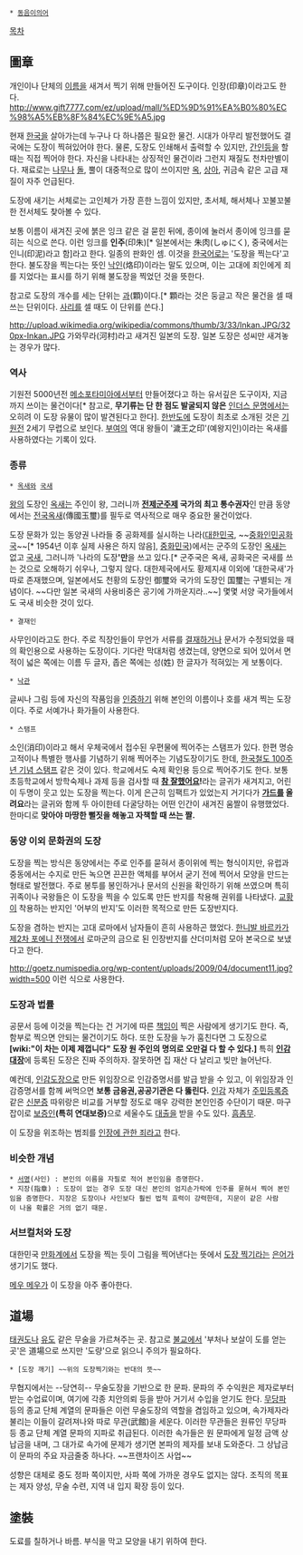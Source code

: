  * [[동음이의어]]

[[목차]]

== 圖章 ==
개인이나 단체의 [[이름]]을 새겨서 찍기 위해 만들어진 도구이다. 인장(印章)이라고도 한다. http://www.gift7777.com/ez/upload/mall/%ED%9D%91%EA%B0%80%EC%98%A5%EB%8F%84%EC%9E%A5.jpg

현재 [[한국]]을 살아가는데 누구나 다 하나쯤은 필요한 물건. 시대가 아무리 발전했어도 결국에는 도장이 찍혀있어야 한다. 물론, 도장도 인쇄해서 출력할 수 있지만, [[간인]]등을 할때는 직접 찍어야 한다. 자신을 나타내는 상징적인 물건이라 그런지 재질도 천차만별이다. 재료로는 [[나무]]나 [[돌]], 뿔이 대중적으로 많이 쓰이지만 [[옥]], [[상아]], 귀금속 같은 고급 재질이 자주 언급된다. 

도장에 새기는 서체로는 고인체가 가장 흔한 느낌이 있지만, 초서체, 해서체나 꼬불꼬불한 전서체도 찾아볼 수 있다.

보통 이름이 새겨진 곳에 붉은 잉크 같은 걸 묻힌 뒤에, 종이에 눌러서 종이에 잉크를 묻히는 식으로 쓴다. 이런 잉크를 '''인주'''(印朱)[* 일본에서는 朱肉(しゅにく), 중국에서는 인니(印泥)라고 함]라고 한다. 일종의 판화인 셈. 이것을 [[한국어]]로는 '도장을 찍는다'고 한다. 불도장을 찍는다는 뜻인 [[낙인]](烙印)이라는 말도 있으며, 이는 고대에 죄인에게 죄를 지었다는 표시를 하기 위해 불도장을 찍었던 것을 뜻한다.

참고로 도장의 개수를 세는 단위는 [[과]](顆)이다.[* 顆라는 것은 둥글고 작은 물건을 셀 때 쓰는 단위이다. [[사리]]를 셀 때도 이 단위를 쓴다.]

http://upload.wikimedia.org/wikipedia/commons/thumb/3/33/Inkan.JPG/320px-Inkan.JPG
가와무라(河村)라고 새겨진 일본의 도장. 일본 도장은 성씨만 새겨놓는 경우가 많다.

=== 역사 ===
기원전 5000년전 [[메소포타미아]]에서부터 만들어졌다고 하는 유서깊은 도구이자, 지금까지 쓰이는 물건이다[* 참고로, '''무기류는 단 한 점도 발굴되지 않은''' [[인더스 문명]]에서는 오히려 이 도장 유물이 많이 발견된다고 한다]. [[한반도]]에 도장이 최초로 소개된 것은 [[기원전]] 2세기 무렵으로 보인다. [[부여]]의 역대 왕들이 '濊王之印'(예왕지인)이라는 옥새를 사용하였다는 기록이 있다.

=== 종류 ===
 * [[옥새]]와 [[국새]]
[[왕]]의 도장인 [[옥새]]는 주인이 왕, 그러니까 '''[[전제군주제]] 국가의 최고 통수권자'''인 만큼 동양에서는 [[전국옥새]](傳國玉璽)를 필두로 역사적으로 매우 중요한 물건이었다.

도장 문화가 있는 동양권 나라들 중 공화제를 실시하는 나라([[대한민국]], ~~[[중화인민공화국]]~~[* 1954년 이후 실제 사용은 하지 않음], [[중화민국]])에서는 군주의 도장인 [[옥새]]는 없고 [[국새]], 그러니까 '나라의 도장''''만'''을 쓰고 있다.[* 군주국은 옥새, 공화국은 국새를 쓰는 것으로 오해하기 쉬우나, 그렇지 않다. 대한제국에서도 황제지새 이외에 '대한국새'가 따로 존재했으며, 일본에서도 천황의 도장인 御璽와 국가의 도장인 国璽는 구별되는 개념이다. ~~다만 일본 국새의 사용비중은 공기에 가까운지라..~~] 몇몇 서양 국가들에서도 국새 비슷한 것이 있다.

 * 결재인
사무인이라고도 한다. 주로 직장인들이 무언가 서류를 [[결재]]하거나 문서가 수정되었을 때의 확인용으로 사용하는 도장이다. 기다란 막대처럼 생겼는데, 양면으로 되어 있어서 면적이 넓은 쪽에는 이름 두 글자, 좁은 쪽에는 성(姓) 한 글자가 적혀있는 게 보통이다.

 * [[낙관]]
글씨나 그림 등에 자신의 작품임을 [[인증]]하기 위해 본인의 이름이나 호를 새겨 찍는 도장이다. 주로 서예가나 화가들이 사용한다.

 * 스탬프
소인(消印)이라고 해서 우체국에서 접수된 우편물에 찍어주는 스탬프가 있다. 한편 명승고적이나 특별한 행사를 기념하기 위해 찍어주는 기념도장이기도 한데, [[한국철도 100주년 기념 스탬프]] 같은 것이 있다. 학교에서도 숙제 확인용 등으로 찍어주기도 한다. 보통 초등학교에서 방학숙제나 과제 등을 검사할 때 '''[[참 잘했어요]]!'''라는 글귀가 새겨지고, 어린이 두명이 웃고 있는 도장을 찍는다. 이게 은근히 임팩트가 있었는지 거기다가 '''[[가드]]를 올려요'''라는 글귀와 함께 두 아이한테 다굴당하는 어떤 인간이 새겨진 움짤이 유행했었다. 한마디로 '''맞아야 마땅한 뻘짓을 해놓고 자책할 때 쓰는 짤.'''

=== 동양 이외 문화권의 도장 ===
도장을 찍는 방식은 동양에서는 주로 인주를 묻혀서 종이위에 찍는 형식이지만, 유럽과 중동에서는 수지로 만든 녹으면 끈끈한 액체를 부어서 굳기 전에 찍어서 모양을 만드는 형태로 발전했다. 주로 봉투를 봉인하거나 문서의 신원을 확인하기 위해 쓰였으며 특히 귀족이나 국왕들은 이 도장을 찍을 수 있도록 만든 반지를 착용해 권위를 나타냈다. [[교황]]이 착용하는 반지인 '어부의 반지'도 이러한 목적으로 만든 도장반지다.

도장을 겸하는 반지는 고대 로마에서 남자들이 흔히 사용하곤 했었다. [[한니발 바르카]]가 [[제2차 포에니 전쟁]]에서 로마군의 금으로 된 인장반지를 산더미처럼 모아 본국으로 보냈다고 한다.

http://goetz.numispedia.org/wp-content/uploads/2009/04/document11.jpg?width=500
이런 식으로 사용한다.

=== 도장과 법률 ===
공문서 등에 이것을 찍는다는 건 거기에 따른 [[책임]]이 찍은 사람에게 생기기도 한다. 즉, 함부로 찍으면 안되는 물건이기도 하다. 또한 도장을 누가 훔친다면 그 도장으로 '''[wiki:"이 차는 이제 제껍니다" 도장 원 주인의 명의로 오만걸 다 할 수 있다.]''' 특히 '''[[인감|인감대장]]'''에 등록된 도장은 진짜 주의하자. 잘못하면 집 재산 다 날리고 빚만 늘어난다.

예컨데, [[인감]]도장으로 만든 위임장으로 인감증명서를 발급 받을 수 있고, 이 위임장과 인감증명서를 함께 써먹으면 '''보통 금융권,공공기관은 다 뚫린다.''' [[인감]] 자체가 [[주민등록증]] 같은 [[신분증]] 따위랑은 비교를 거부할 정도로 매우 강력한 본인인증 수단이기 때문. 마구잡이로 [[보증|보증인]]'''(특히 연대보증)'''으로 세울수도 [[대출]]을 받을 수도 있다. [[흠좀무]].

이 도장을 위조하는 범죄를 [[인장에 관한 죄]]라고 한다.

=== 비슷한 개념 ===
 * [[서명]](사인) : 본인의 이름을 자필로 적어 본인임을 증명한다.
 * 지장(指章) : 도장이 없는 경우 도장 대신 본인의 엄지손가락에 인주를 묻혀서 찍어 본인임을 증명한다. 지장은 도장이나 사인보다 훨씬 법적 효력이 강력한데, 지문이 같은 사람이 나올 확률은 거의 없기 때문. 

=== 서브컬처와 도장 ===
대한민국 [[만화]]계에서 도장을 찍는 듯이 그림을 찍어낸다는 뜻에서 [[도장 찍기]]라는 [[은어]]가 생기기도 했다.

[[메우 메우]]가 이 도장을 아주 좋아한다.

== 道場 ==
[[태권도]]나 [[유도]] 같은 무술을 가르쳐주는 곳. 참고로 [[불교]]에서 '부처나 보살이 도를 얻는 곳'은 道場으로 쓰지만 '도량'으로 읽으니 주의가 필요하다.
 * [도장 깨기] ~~위의 도장찍기와는 반대의 뜻~~

무협지에서는 --당연히-- 무술도장을 기반으로 한 문파. 문파의 주 수익원은 제자로부터 받는 수업료이며, 여기에 각종 치안의뢰 등을 받아 거기서 수입을 얻기도 한다. [[무당파]] 등의 종교 단체 계열의 문파들은 이런 무술도장의 역할을 겸임하고 있으며, 속가제자라 불리는 이들이 갈려져나와 따로 무관(武館)을 세운다. 이러한 무관들은 원류인 무당파 등 종교 단체 계열 문파의 지파로 취급된다. 이러한 속가들은 원 문파에게 일정 금액 상납금을 내며, 그 대가로 속가에 문제가 생기면 본파의 제자를 보내 도와준다. 그 상납금이 문파의 주요 자금줄중 하나다. ~~프랜차이즈 사업~~ 

성향은 대체로 중도 정파 쪽이지만, 사파 쪽에 가까운 경우도 없지는 않다. 조직의 목표는 제자 양성, 무술 수련, 지역 내 입지 확장 등이 있다.

== 塗裝 ==
도료를 칠하거나 바름. 부식을 막고 모양을 내기 위하여 한다.
